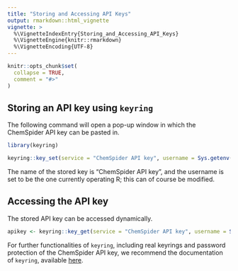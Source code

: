 ```yaml
---
title: "Storing and Accessing API Keys"
output: rmarkdown::html_vignette
vignette: >
  %\VignetteIndexEntry{Storing_and_Accessing_API_Keys}
  %\VignetteEngine{knitr::rmarkdown}
  %\VignetteEncoding{UTF-8}
---
```


```r
knitr::opts_chunk$set(
  collapse = TRUE,
  comment = "#>"
)
```

## Storing an API key using `keyring`

The following command will open a pop-up window in which the ChemSpider API key can be pasted in.

```r
library(keyring)

keyring::key_set(service = "ChemSpider API key", username = Sys.getenv("USERNAME"))

```

The name of the stored key is "ChemSpider API key", and the username is set to be the one currently operating R; this can of course be modified. 

## Accessing the API key

The stored API key can be accessed dynamically. 

```r
apikey <- keyring::key_get(service = "ChemSpider API key", username = Sys.getenv("USERNAME"))
```

For further functionalities of `keyring`, including real keyrings and password protection of the ChemSpider API key, we recommend the documentation of `keyring`, available [here](https://cran.r-project.org/package=keyring).
